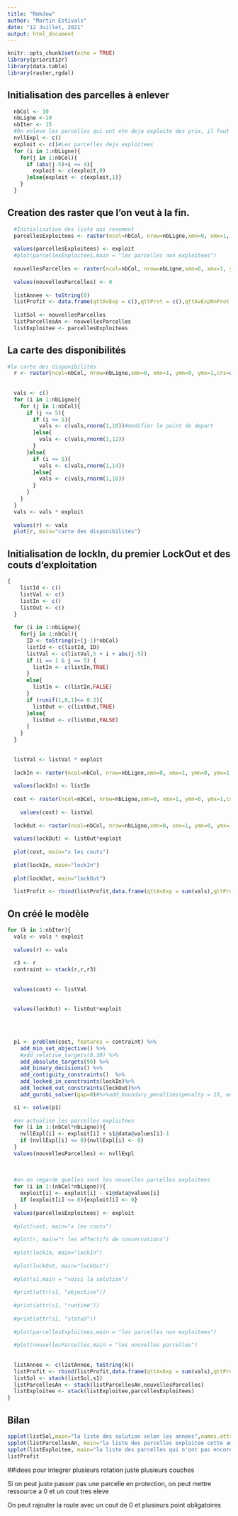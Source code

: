```yaml
---
title: "Rmkdow"
author: "Martin Estivals"
date: "12 Juillet, 2021"
output: html_document
---
```


```r
knitr::opts_chunk$set(echo = TRUE)
library(prioritizr)
library(data.table)
library(raster,rgdal)
```

## Initialisation des parcelles à enlever

```r

  nbCol <- 10
  nbLigne <-10
  nbIter <- 15
  #On enleve les parcelles qui ont ete deja exploite des prix, il faut l enlever plus loin de la couche raster
  nvllExpl <- c()
  exploit <- c()#Les parcelles deja exploitees
  for (i in 1:nbLigne){
    for(j in 1:nbCol){
      if (abs(j-5)+i <= 4){
        exploit <- c(exploit,0)
      }else{exploit <- c(exploit,1)}
    }
  }

```

## Creation des raster que l'on veut à la fin.


```r

  #Initialisation des liste qui resument
  parcellesExploitees <- raster(ncol=nbCol, nrow=nbLigne,xmn=0, xmx=1, ymn=0, ymx=1,crs=as.character(NA))
  
  values(parcellesExploitees) <- exploit
  #plot(parcellesExploitees,main = "les parcelles non exploitees")
  
  nouvellesParcelles <- raster(ncol=nbCol, nrow=nbLigne,xmn=0, xmx=1, ymn=0, ymx=1,crs=as.character(NA))
  
  values(nouvellesParcelles) <- 0
  
  listAnnee <- toString(0)
  listProfit <- data.frame(qttAvExp = c(),qttProt = c(),qttAvExpNnProt = c(),qtteLog = c(),cout=c())
                      
  listSol <- nouvellesParcelles
  listParcellesAn <- nouvellesParcelles
  listExploitee <- parcellesExploitees

```


## La carte des disponibilités

```r

#la carte des disponibilités
  r <- raster(ncol=nbCol, nrow=nbLigne,xmn=0, xmx=1, ymn=0, ymx=1,crs=as.character(NA))
  
  
  vals <- c()
  for (i in 1:nbLigne){
    for (j in 1:nbCol){
      if (j <= 5){
        if (i <= 5){
          vals <- c(vals,rnorm(1,10))#modifier le point de depart
        }else{
          vals <- c(vals,rnorm(1,12))
        }
      }else{
        if (i <= 5){
          vals <- c(vals,rnorm(1,14))
        }else{
          vals <- c(vals,rnorm(1,16))
        }
      }
    }
  }
  vals <- vals * exploit  
  
  values(r) <- vals
  plot(r, main="carte des disponibilités")
```


## Initialisation de lockIn, du premier LockOut et des couts d'exploitation

```r

{
    listId <- c()
    listVal <- c()
    listIn <- c()
    listOut <- c()
  }
  
  for (i in 1:nbLigne){
    for(j in 1:nbCol){
      ID <- toString(i+(j-1)*nbCol)
      listId <- c(listId, ID)
      listVal <- c(listVal,5 + i + abs(j-5))
      if (i == 1 & j == 5) {
        listIn <- c(listIn,TRUE)
      }
      else{
        listIn <- c(listIn,FALSE)
      }
      if (runif(1,0,1)<= 0.2){
        listOut <- c(listOut,TRUE)
      }else{
        listOut <- c(listOut,FALSE)
      }
    }
  }
  
  
  listVal <- listVal * exploit
  
  lockIn <- raster(ncol=nbCol, nrow=nbLigne,xmn=0, xmx=1, ymn=0, ymx=1,crs=as.character(NA))
  
  values(lockIn) <- listIn
  
  cost <- raster(ncol=nbCol, nrow=nbLigne,xmn=0, xmx=1, ymn=0, ymx=1,crs=as.character(NA))
  
    values(cost) <- listVal
  
  lockOut <- raster(ncol=nbCol, nrow=nbLigne,xmn=0, xmx=1, ymn=0, ymx=1,crs=as.character(NA))
  
  values(lockOut) <- listOut*exploit
 
  plot(cost, main="x les couts")
  
  plot(lockIn, main="lockIn")
  
  plot(lockOut, main="lockOut") 
  
  listProfit <- rbind(listProfit,data.frame(qttAvExp = sum(vals),qttProt = sum(vals*listOut), qttAvExpNnProt = sum(vals*(1-listOut)),qtteLog = 0,cout = 0))

```

## On créé le modèle

``` r

for (k in 1:nbIter){  
  vals <- vals * exploit  
  
  values(r) <- vals
  
  r3 <- r
  contraint <- stack(r,r,r3)
  
  
  values(cost) <- listVal
  
  
  values(lockOut) <- listOut*exploit

  
  
  
  p1 <- problem(cost, features = contraint) %>%
    add_min_set_objective() %>%
    #add_relative_targets(0.10) %>%
    add_absolute_targets(90) %>%
    add_binary_decisions() %>%
    add_contiguity_constraints()  %>%
    add_locked_in_constraints(lockIn)%>%
    add_locked_out_constraints(lockOut)%>%
    add_gurobi_solver(gap=0)#%>%add_boundary_penalties(penalty = 15, edge_factor = 0.5)

  s1 <- solve(p1)
 
  #on actualise les parcelles exploitees
  for (i in 1:(nbCol*nbLigne)){
    nvllExpl[i] <- exploit[i] + s1@data@values[i]-1
    if (nvllExpl[i] <= 0){nvllExpl[i] <- 0}
  }
  values(nouvellesParcelles) <- nvllExpl
  
  
  
  #on on regarde quelles sont les nouvelles parcelles exploitees
  for (i in 1:(nbCol*nbLigne)){
    exploit[i] <- exploit[i] - s1@data@values[i]
    if (exploit[i] <= 0){exploit[i] <- 0}
  }
  values(parcellesExploitees) <- exploit
  
  #plot(cost, main="x les couts")
  
  #plot(r, main="r les effectifs de conservations")
  
  #plot(lockIn, main="lockIn")
  
  #plot(lockOut, main="lockOut")
  
  #plot(s1,main = "voici la solution")
  
  #print(attr(s1, "objective"))
  
  #print(attr(s1, "runtime"))
  
  #print(attr(s1, "status"))
  
  #plot(parcellesExploitees,main = "les parcelles non exploitees")
  
  #plot(nouvellesParcelles,main = "les nouvelles parcelles")
  
  
  listAnnee <- c(listAnnee, toString(k))
  listProfit <- rbind(listProfit,data.frame(qttAvExp = sum(vals),qttProt = sum(vals*listOut),qttAvExpNnProt = sum(vals*(1-listOut)),qtteLog = sum(s1@data@values*vals),cout = sum(s1@data@values*cost@data@values)))
  listSol <- stack(listSol,s1)
  listParcellesAn <- stack(listParcellesAn,nouvellesParcelles)
  listExploitee <- stack(listExploitee,parcellesExploitees)
}
```


## Bilan

```r

spplot(listSol,main="la liste des solution selon les annees",names.attr=listAnnee)
spplot(listParcellesAn, main="la liste des parcelles exploitee cette annee",names.attr=listAnnee)
spplot(listExploitee, main="la liste des parcelles qui n'ont pas encore ete exploitees",names.attr=listAnnee)
listProfit


```

##idees
pour integrer plusieurs rotation  juste plusieurs couches

Si on peut juste passer pas une parcelle en protection, on peut mettre ressource a 0 et
un cout tres eleve

On peut rajouter la route avec un cout de 0 et plusieurs point obligatoires